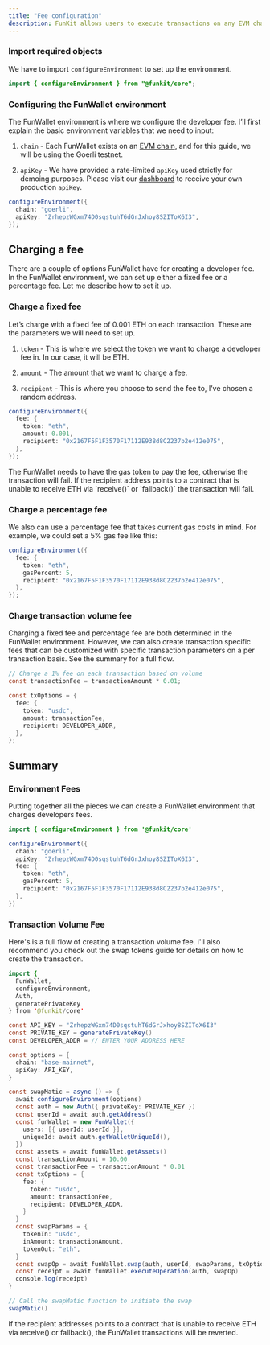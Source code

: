 ```yaml
---
title: "Fee configuration"
description: FunKit allows users to execute transactions on any EVM chain and provides a straightforward method of charging a developer fee on each transaction. This guide will describe an example and configuration options for these fees.
---
```


### Import required objects

We have to import `configureEnvironment` to set up the environment.

```java
import { configureEnvironment } from "@funkit/core";
```

### Configuring the FunWallet environment

The FunWallet environment is where we configure the developer fee. I’ll first explain the basic environment variables that we need to input:

1. `chain` \- Each FunWallet exists on an [EVM chain](https://ethereum.org/en/developers/docs/evm/), and for this guide, we will be using the Goerli testnet.

2. `apiKey` \- We have provided a rate-limited `apiKey` used strictly for demoing purposes. Please visit our [dashboard](https://app.fun.xyz) to receive your own production `apiKey`.

```cs
configureEnvironment({
  chain: "goerli",
  apiKey: "ZrhepzWGxm74D0sqstuhT6dGrJxhoy8SZIToX6I3",
});
```

## Charging a fee

There are a couple of options FunWallet have for creating a developer fee. In the FunWallet environment, we can set up either a fixed fee or a percentage fee. Let me describe how to set it up.

### Charge a fixed fee

Let’s charge with a fixed fee of 0.001 ETH on each transaction. These are the parameters we will need to set up.

1. `token` \- This is where we select the token we want to charge a developer fee in. In our case, it will be ETH.

2. `amount` \- The amount that we want to charge a fee.

3. `recipient` \- This is where you choose to send the fee to, I’ve chosen a random address.

```cs
configureEnvironment({
  fee: {
    token: "eth",
    amount: 0.001,
    recipient: "0x2167F5F1F3570F17112E938d8C2237b2e412e075",
  },
});
```

The FunWallet needs to have the gas token to pay the fee, otherwise the transaction will fail. If the recipient address points to a contract that is unable to receive ETH via \`receive()\` or \`fallback()\` the transaction will fail.

### Charge a percentage fee

We also can use a percentage fee that takes current gas costs in mind. For example, we could set a 5% gas fee like this:

```cs
configureEnvironment({
  fee: {
    token: "eth",
    gasPercent: 5,
    recipient: "0x2167F5F1F3570F17112E938d8C2237b2e412e075",
  },
});
```

### Charge transaction volume fee

Charging a fixed fee and percentage fee are both determined in the FunWallet environment. However, we can also create transaction specific fees that can be customized with specific transaction parameters on a per transaction basis. See the summary for a full flow.

```cs
// Charge a 1% fee on each transaction based on volume
const transactionFee = transactionAmount * 0.01;

const txOptions = {
  fee: {
    token: "usdc",
    amount: transactionFee,
    recipient: DEVELOPER_ADDR,
  },
};
```

## Summary

### Environment Fees

Putting together all the pieces we can create a FunWallet environment that charges developers fees.

```java
import { configureEnvironment } from '@funkit/core'

configureEnvironment({
  chain: "goerli",
  apiKey: "ZrhepzWGxm74D0sqstuhT6dGrJxhoy8SZIToX6I3",
  fee: {
    token: "eth",
    gasPercent: 5,
    recipient: "0x2167F5F1F3570F17112E938d8C2237b2e412e075",
  },
})
```

### Transaction Volume Fee

Here's is a full flow of creating a transaction volume fee. I'll also recommend you check out the swap tokens guide for details on how to create the transaction.

```java
import { 
  FunWallet, 
  configureEnvironment, 
  Auth, 
  generatePrivateKey 
} from '@funkit/core'

const API_KEY = "ZrhepzWGxm74D0sqstuhT6dGrJxhoy8SZIToX6I3"
const PRIVATE_KEY = generatePrivateKey()
const DEVELOPER_ADDR = // ENTER YOUR ADDRESS HERE

const options = {
  chain: "base-mainnet",
  apiKey: API_KEY,
}

const swapMatic = async () => {
  await configureEnvironment(options)
  const auth = new Auth({ privateKey: PRIVATE_KEY })
  const userId = await auth.getAddress()
  const funWallet = new FunWallet({
    users: [{ userId: userId }],
    uniqueId: await auth.getWalletUniqueId(),
  })
  const assets = await funWallet.getAssets()
  const transactionAmount = 10.00
  const transactionFee = transactionAmount * 0.01
  const txOptions = {
    fee: {
      token: "usdc",
      amount: transactionFee,
      recipient: DEVELOPER_ADDR,
    }
  }
  const swapParams = {
    tokenIn: "usdc",
    inAmount: transactionAmount,
    tokenOut: "eth",
  }
  const swapOp = await funWallet.swap(auth, userId, swapParams, txOptions)
  const receipt = await funWallet.executeOperation(auth, swapOp)
  console.log(receipt)
}

// Call the swapMatic function to initiate the swap
swapMatic()
```

If the recipient addresses points to a contract that is unable to receive ETH via receive() or fallback(), the FunWallet transactions will be reverted.